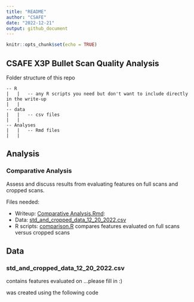 ```yaml
---
title: "README"
author: "CSAFE"
date: "2022-12-21"
output: github_document
---
```


```r
knitr::opts_chunk$set(echo = TRUE)
```

## CSAFE X3P Bullet Scan Quality Analysis


Folder structure of this repo

    -- R
    |   |   -- any R scripts you need but don't want to include directly in the write-up
    |   |   
    -- data
    |   |   -- csv files 
    |   |   
    -- Analyses
    |   |   -- Rmd files 
    |   |   

## Analysis

### Comparative Analysis

Assess and discuss results from evaluating features on full scans and cropped scans.

Files needed: 

- Writeup: [Comparative Analysis.Rmd](Analysis/Comparative Analysis.Rmd): 
- Data: [std_and_cropped_data_12_20_2022.csv](data/std_and_cropped_data_12_20_2022.csv)
- R scripts: [comparison.R](R/comparison.R)  compares features evaluated on full scans versus cropped scans


## Data

### std_and_cropped_data_12_20_2022.csv

contains features evaluated on ...please fill in :)

was created using the following code

